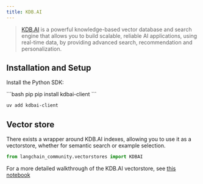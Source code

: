 ```yaml
---
title: KDB.AI
---
```


>[KDB.AI](https://kdb.ai) is a powerful knowledge-based vector database and search engine that allows you to build scalable, reliable AI applications, using real-time data, by providing advanced search, recommendation and personalization.


## Installation and Setup

Install the Python SDK:

<CodeGroup>
```bash pip
pip install kdbai-client
```

```bash uv
uv add kdbai-client
```
</CodeGroup>


## Vector store

There exists a wrapper around KDB.AI indexes, allowing you to use it as a vectorstore,
whether for semantic search or example selection.

```python
from langchain_community.vectorstores import KDBAI
```

For a more detailed walkthrough of the KDB.AI vectorstore, see [this notebook](/oss/python/integrations/vectorstores/kdbai)
